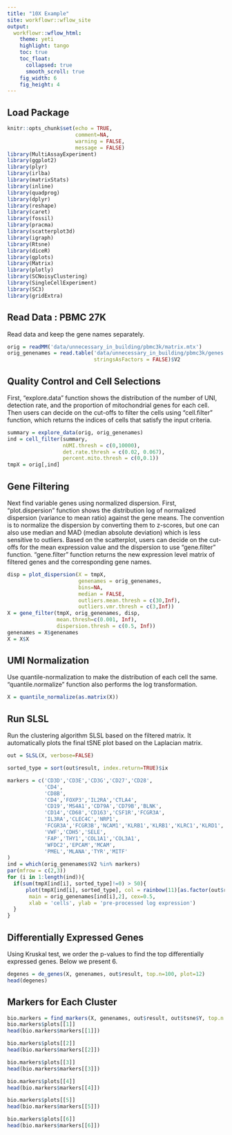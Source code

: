 ```yaml
---
title: "10X Example"
site: workflowr::wflow_site
output:
  workflowr::wflow_html:
    theme: yeti
    highlight: tango
    toc: true
    toc_float: 
      collapsed: true
      smooth_scroll: true
    fig_width: 6
    fig_height: 4
---
```


## Load Package

```r
knitr::opts_chunk$set(echo = TRUE,
                      comment=NA,
                      warning = FALSE,
                      message = FALSE)
library(MultiAssayExperiment)
library(ggplot2)
library(plyr)
library(irlba)
library(matrixStats)
library(inline)
library(quadprog)
library(dplyr)
library(reshape)
library(caret)
library(fossil)
library(pracma)
library(scatterplot3d)
library(igraph)
library(Rtsne)
library(diceR)
library(gplots)
library(Matrix)
library(plotly)
library(SCNoisyClustering)
library(SingleCellExperiment)
library(SC3)
library(gridExtra)
```

## Read Data : PBMC 27K

Read data and keep the gene names separately.

```r
orig = readMM('data/unnecessary_in_building/pbmc3k/matrix.mtx')
orig_genenames = read.table('data/unnecessary_in_building/pbmc3k/genes.tsv',
                            stringsAsFactors = FALSE)$V2
```


## Quality Control and Cell Selections

First, "explore.data" function shows the distribution of the number of UNI, detection rate, and the proportion of mitochondrial genes for each cell. Then users can decide on the cut-offs to filter the cells using "cell.filter" function, which returns the indices of cells that satisfy the input criteria. 

```r
summary = explore_data(orig, orig_genenames)
ind = cell_filter(summary, 
                  nUMI.thresh = c(0,10000), 
                  det.rate.thresh = c(0.02, 0.067), 
                  percent.mito.thresh = c(0,0.1))
tmpX = orig[,ind]
```



## Gene Filtering

Next find variable genes using normalized dispersion. First, "plot.dispersion" function shows the distribution log of normalized dispersion (variance to mean ratio) against the gene means. The convention is to normalize the dispersion by converting them to z-scores, but one can also use median and MAD (median absolute deviation) which is less sensitive to outliers. Based on the scatterplot, users can decide on the cut-offs for the mean expression value and the dispersion to use "gene.filter" function. "gene.filter" function returns the new expression level matrix of filtered genes and the corresponding gene names. 

```r
disp = plot_dispersion(X = tmpX, 
                       genenames = orig_genenames, 
                       bins=NA, 
                       median = FALSE, 
                       outliers.mean.thresh = c(30,Inf),
                       outliers.vmr.thresh = c(3,Inf))
X = gene_filter(tmpX, orig_genenames, disp, 
                mean.thresh=c(0.001, Inf), 
                dispersion.thresh = c(0.5, Inf))
genenames = X$genenames
X = X$X
```


## UMI Normalization

Use quantile-normalization to make the distribution of each cell the same. "quantile.normalize" function also performs the log transformation. 

```r
X = quantile_normalize(as.matrix(X))
```

## Run SLSL

Run the clustering algorithm SLSL based on the filtered matrix. It automatically plots the final tSNE plot based on the Laplacian matrix. 

```r
out = SLSL(X, verbose=FALSE)
```

<!-- ## Known Markers -->

<!-- If there are known markers, you can check how differentially they are expressed in the clustering result. The markers used below are from the supplementary table of (Schelker et al., 2017) -->

```r
sorted_type = sort(out$result, index.return=TRUE)$ix

markers = c('CD3D','CD3E','CD3G','CD27','CD28',
            'CD4',
            'CD8B',
            'CD4','FOXP3','IL2RA','CTLA4',
            'CD19','MS4A1','CD79A','CD79B','BLNK',
            'CD14','CD68','CD163','CSF1R','FCGR3A',
            'IL3RA','CLEC4C','NRP1',
            'FCGR3A','FCGR3B','NCAM1','KLRB1','KLRB1','KLRC1','KLRD1','KLRF1','KLRK1',
            'VWF','CDH5','SELE',
            'FAP','THY1','COL1A1','COL3A1',
            'WFDC2','EPCAM','MCAM',
            'PMEL','MLANA','TYR','MITF'
)
ind = which(orig_genenames$V2 %in% markers)
par(mfrow = c(2,3))
for (i in 1:length(ind)){
  if(sum(tmpX[ind[i], sorted_type]!=0) > 50){
      plot(tmpX[ind[i], sorted_type], col = rainbow(11)[as.factor(out$result[sorted_type])],
       main = orig_genenames[ind[i],2], cex=0.5,
       xlab = 'cells', ylab = 'pre-processed log expression')
  }
}
```

<!-- Based on the biomarkers, we can infer that B cells are red, T cells are orange, NK cells are yelow, and monocytes are green.  -->

## Differentially Expressed Genes

Using Kruskal test, we order the p-values to find the top differentially expressed genes. Below we present 6. 

```r
degenes = de_genes(X, genenames, out$result, top.n=100, plot=12)
head(degenes)
```


## Markers for Each Cluster

```r
bio.markers = find_markers(X, genenames, out$result, out$tsne$Y, top.n = 50, plot.n=3)
bio.markers$plots[[1]]
head(bio.markers$markers[[1]])

bio.markers$plots[[2]]
head(bio.markers$markers[[2]])

bio.markers$plots[[3]]
head(bio.markers$markers[[3]])

bio.markers$plots[[4]]
head(bio.markers$markers[[4]])

bio.markers$plots[[5]]
head(bio.markers$markers[[5]])

bio.markers$plots[[6]]
head(bio.markers$markers[[6]])
```

